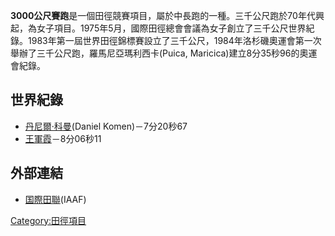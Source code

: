 {{noteTA
|T=zh:3000米賽跑;zh-hans:3000米賽跑;zh-tw:3000公尺賽跑;
|1=zh:3000米;zh-hans:3000米;zh-tw:3000公尺;
|2=zh:米;zh-hans:米;zh-tw:米;
}}
{{Infobox athletics event
|event = 3000米
|image = Ejigu, Dibaba Birmingham meeting 2010.jpg
|image_upright = 1.15
|caption = 在[[伯明翰|伯明翰]]举行的女子室内3000米比赛
|WRmen = {{flagicon|KEN}} [[Daniel_Komen|Daniel Komen]] 7:20.67 (1996)
|WRwomen = {{flagicon|CHN}} [[王军霞|王军霞]] 8:06.11 (1993)
}}
'''3000公尺賽跑'''是一個田徑競賽項目，屬於中長跑的一種。三千公尺跑於70年代興起，為女子項目。1975年5月，國際田徑總會會議為女子創立了三千公尺世界紀錄。1983年第一屆世界田徑錦標賽設立了三千公尺，1984年洛杉磯奧運會第一次舉辦了三千公尺跑，羅馬尼亞瑪利西卡(Puica, Maricica)建立8分35秒96的奧運會紀錄。

== 世界紀錄 ==
* [[丹尼爾·科曼|丹尼爾·科曼]](Daniel Komen)－7分20秒67 
* [[王軍霞|王軍霞]]－8分06秒11

== 外部連結 ==
* [http://www.iaaf.org/ 国際田聯]{{Wayback|url=http://www.iaaf.org/ |date=20110730092352 }}(IAAF)

{{田徑項目}}

[[Category:田徑項目|Category:田徑項目]]